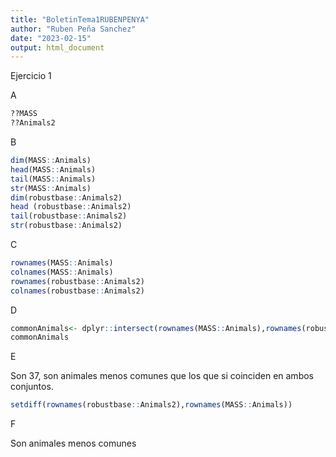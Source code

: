 ```yaml
---
title: "BoletinTema1RUBENPENYA"
author: "Ruben Peña Sanchez"
date: "2023-02-15"
output: html_document
---
```


Ejercicio 1 

A

```r
??MASS
??Animals2
```
B
```r
dim(MASS::Animals)
head(MASS::Animals)
tail(MASS::Animals)
str(MASS::Animals)
dim(robustbase::Animals2)
head (robustbase::Animals2)
tail(robustbase::Animals2)
str(robustbase::Animals2)
```
C

```r
rownames(MASS::Animals)
colnames(MASS::Animals)
rownames(robustbase::Animals2)
colnames(robustbase::Animals2)
```
D
```r
commonAnimals<- dplyr::intersect(rownames(MASS::Animals),rownames(robustbase::Animals2))
commonAnimals
```

E

Son 37, son animales menos comunes que los que si coinciden en ambos conjuntos.

```r
setdiff(rownames(robustbase::Animals2),rownames(MASS::Animals))
```

F

Son animales menos comunes

